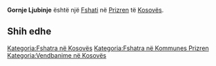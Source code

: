 {{Fshat në Kosovës
 | Emri                = Gornje Ljubinje
 | EmriAlt                = Gorne LJubine,Gornje Ljubinge,Gornje Ljubinje,Lubi e Eperme,Lubi e Epërme,Lubinja e Eperme,Lubinja e Epërme,Lubinje e Eperme,Lubinjë e Epërme,Горње Љубиње
 | Emri (Rasa dhanore) = 
 | Figura              = 
 | Shteti              = Kosovës
 | Komuna              = Prizren
 | Kodi postar         = 
 | Sipërfaqja          = 

 | Popullsia           = 

 | Regj. i popullsisë  = 
 | Dend. e popullsisë  = 
 | Faqja zyrtare       = 
 <!--- Koordinatat ----> 
 | Gjerësia            = 42.14611
 | Gjatësia            = 20.86139
 | Lartësia            = 
}}
'''Gornje Ljubinje''' është një [[Fshati]] në [[Prizren]] të [[Kosovës]].

<!-- == Gjeografia == -->
<!-- == Historia == -->
<!-- == Demografia == -->
== Shih edhe ==
{{Komuna Prizren}}
{{Kosovo-Administrata-Cung}}

[[Kategoria:Fshatra në Kosovës]]
[[Kategoria:Fshatra në Kommunes Prizren]]
[[Kategoria:Vendbanime në Kosovës]]